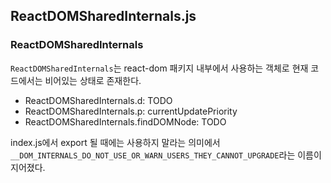 ## ReactDOMSharedInternals.js

### ReactDOMSharedInternals

`ReactDOMSharedInternals`는 react-dom 패키지 내부에서 사용하는 객체로 현재 코드에서는 비어있는 상태로 존재한다.

- ReactDOMSharedInternals.d: TODO
- ReactDOMSharedInternals.p: currentUpdatePriority
- ReactDOMSharedInternals.findDOMNode: TODO

index.js에서 export 될 때에는 사용하지 말라는 의미에서 `__DOM_INTERNALS_DO_NOT_USE_OR_WARN_USERS_THEY_CANNOT_UPGRADE`라는 이름이 지어졌다.
